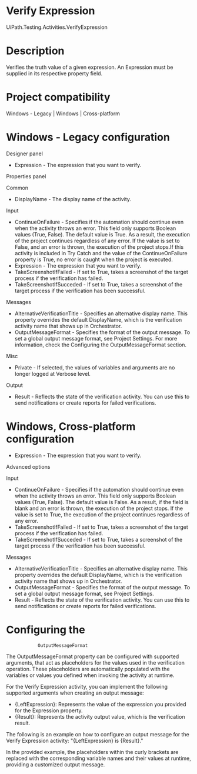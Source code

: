 ﻿# Verify Expression

UiPath.Testing.Activities.VerifyExpression

# Description

Verifies the truth value of a given expression. An Expression must be supplied in its respective property field.

# Project compatibility

Windows - Legacy | Windows | Cross-platform

# Windows - Legacy configuration

Designer panel

* Expression - The expression that you want to verify.

Properties panel

Common

* DisplayName - The display name of the activity.

Input

* ContinueOnFailure - Specifies if the automation should continue even when the activity throws an error. This field only supports Boolean values (True, False). The default value is True. As a result, the execution of the project continues regardless of any error. If the value is set to False, and an error is thrown, the execution of the project stops.If this activity is included in Try Catch and the value of the ContinueOnFailure property is True, no error is caught when the project is executed.
* Expression - The expression that you want to verify.
* TakeScreenshotIfFailed - If set to True, takes a screenshot of the target process if the verification has failed.
* TakeScreenshotIfSucceded - If set to True, takes a screenshot of the target process if the verification has been successful.

Messages

* AlternativeVerificationTitle - Specifies an alternative display name. This property overrides the default DisplayName, which is the verification activity name that shows up in Orchestrator.
* OutputMessageFormat - Specifies the format of the output message. To set a global output message format, see Project Settings. For more information, check the Configuring the OutputMessageFormat section.

Misc

* Private - If selected, the values of variables and arguments are no longer logged at Verbose level.

Output

* Result - Reflects the state of the verification activity. You can use this to send notifications or create reports for failed verifications.

# Windows, Cross-platform configuration

* Expression - The expression that you want to verify.

Advanced options

Input

* ContinueOnFailure - Specifies if the automation should continue even when the activity throws an error. This field only supports Boolean values (True, False). The default value is False. As a result, if the field is blank and an error is thrown, the execution of the project stops. If the value is set to True, the execution of the project continues regardless of any error.
* TakeScreenshotIfFailed - If set to True, takes a screenshot of the target process if the verification has failed.
* TakeScreenshotIfSucceded - If set to True, takes a screenshot of the target process if the verification has been successful.

Messages

* AlternativeVerificationTitle - Specifies an alternative display name. This property overrides the default DisplayName, which is the verification activity name that shows up in Orchestrator.
* OutputMessageFormat - Specifies the format of the output message. To set a global output message format, see Project Settings.
* Result - Reflects the state of the verification activity. You can use this to send notifications or create reports for failed verifications.

# Configuring the
                OutputMessageFormat

The OutputMessageFormat property can be configured with supported arguments,
                that act as placeholders for the values used in the verification operation. These
                placeholders are automatically populated with the variables or values you defined
                when invoking the activity at runtime.

For the Verify Expression activity, you can implement the following supported
                arguments when creating an output message:

* {LeftExpression}: Represents the value of the expression you provided for the Expression property.
* {Result}: Represents the activity output value, which is the verification result.

The following is an example on how to configure an output message for the Verify
                Expression activity: "{LeftExpression} is {Result}."

In the provided example, the placeholders within the curly brackets are replaced with
                the corresponding variable names and their values at runtime, providing a customized
                output message.

